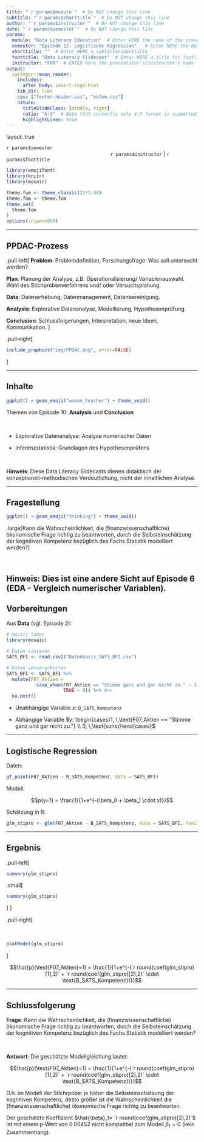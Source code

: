 ```yaml
---
title: "`r params$module`"  # Do NOT change this line
subtitle: "`r params$shorttitle`"  # Do NOT change this line
author: "`r params$instructor`"  # Do NOT change this line
date: "`r params$semester`"  # Do NOT change this line
params:
  module: "Data Literacy Education"  # Enter HERE the name of the presentation/course/module
  semester: "Episode 12: Logistische Regression"   # Enter HERE the date/semester/term
  shorttitle: ""  # Enter HERE a subtitle/shorttitle
  foottitle: "Data Literacy Slidecast"  # Enter HERE a title for footline
  instructor: "FOM"  # ENTER here the presentator's/instructor's name
output:
  xaringan::moon_reader:
    includes:
      after_body: insert-logo.html
    lib_dir: libs
    css: ["footer-header.css", "xafom.css"]
    nature:
      titleSlideClass: [middle, right]
      ratio: "4:3"  # Note that currently only 4:3 format is supported
      highlightLines: true
---
```



layout: true
  
<div class="my-header"></div>

<!-- the following lines define the header and the footer line: -->
<div class="my-footer"><span>`r params$semester`    
&emsp;&emsp;&emsp;&emsp;&emsp;&emsp;
&emsp;&emsp;&emsp;&emsp;&emsp;&emsp;&emsp;&emsp;&emsp;&emsp;&emsp;&emsp;&emsp;
`r params$instructor` | `r params$foottitle` </span></div> 

<div class="footer-line"></div>



```r
library(emojifont)
library(knitr)
library(mosaic)

theme.fom <- theme_classic(22*1.04)
theme.fom <- theme.fom
theme_set(
  theme.fom  
)
options(scipen=999)
```

---

## PPDAC-Prozess


.pull-left[
**Problem**: Problemdefinition, Forschungsfrage: Was soll untersucht werden?

**Plan**: Planung der Analyse, z.B. Operationalisierung/ Variablenauswahl. Wahl des Stichprobenverfahrens und/ oder Versuchsplanung.

**Data**: Datenerhebung, Datenmanagement, Datenbereinigung.

**Analysis**: Explorative Datenanalyse, Modellierung, Hypothesenprüfung. 

**Conclusion**: Schlussfolgerungen, Interpretation, neue Ideen, Kommunikation.
]

.pull-right[
```r
include_graphics("img/PPDAC.png", error=FALSE)
```
]

---

## Inhalte

```r
ggplot() + geom_emoji("woman_teacher") + theme_void()
```


Themen von Episode 10: **Analysis** und **Conclusion**

<br>


- Explorative Datenanalyse: Analyse numerischer Daten

- Inferenzstatistik: Grundlagen des Hypothesenprüfens


<br>

**Hinweis**: Diese Data Literacy Slidecasts dienen didaktisch der konzeptionell-methodischen Verdeutlichung, nicht der inhaltlichen Analyse.


---

## Fragestellung

```r
ggplot() + geom_emoji("thinking") + theme_void()
```

.large[Kann die Wahrscheinlichkeit, die (finanzwissenschaftliche) ökonomische Frage richtig zu beantworten, durch die Selbsteinschätzung der kognitiven Kompetenz bezüglich des Fachs Statistik modelliert werden?]

<br>

**Hinweis**: Dies ist eine andere Sicht auf Episode 6 (EDA - Vergleich numerischer Variablen).
---

## Vorbereitungen

Aus **Data** (vgl. Episode 2):

```r
# mosaic laden
library(mosaic)

# Daten einlesen
SATS_BFI <- read.csv2("Datenbasis_SATS_BFI.csv")

# Daten vorverarbeiten
SATS_BFI <- SATS_BFI %>%
  mutate(F07_Aktien = 
           case_when(F07_Aktien == "Stimme ganz und gar nicht zu." ~ 1, #<<
                     TRUE ~ 0)) %>% #<<
  na.omit() 
```

- Unabhängige Variable $x$: `B_SATS_Kompetenz`

- Abhängige Variable $y: \begin{cases}1, \,\text{F07_Aktien == "Stimme ganz und gar nicht zu."} \\ 0, \,\text{sonst}\end{cases}$

---

## Logistische Regression

Daten:

```r
gf_point(F07_Aktien ~ B_SATS_Kompetenz, data = SATS_BFI)
```


Modell:

$$p(y=1) = \frac{1}{1+e^{-(\beta_0 + \beta_1 \cdot x)}}$$


Schätzung in R:
```r
glm_stipro <- glm(F07_Aktien ~ B_SATS_Kompetenz, data = SATS_BFI, family = "binomial")
```

---

## Ergebnis

.pull-left[
```r
summary(glm_stipro)
```

.small[
```r
summary(glm_stipro)
```
]
]

.pull-right[
<br> <br> <br>
```r
plotModel(glm_stipro)
```
]

$$\hat{p}(\text{F07_Aktien}=1) = \frac{1}{1+e^{-(`r round(coef(glm_stipro)[1],2)` + `r round(coef(glm_stipro)[2],2)` \cdot \text{B_SATS_Kompetenz})}}$$

---

## Schlussfolgerung 

**Frage**: Kann die Wahrscheinlichkeit, die (finanzwissenschaftliche) ökonomische Frage richtig zu beantworten, durch die Selbsteinschätzung der kognitiven Kompetenz bezüglich des Fachs Statistik modelliert werden?

<br>

**Antwort**: Die geschätzte Modellgleichung lautet:

$$\hat{p}(\text{F07_Aktien}=1) = \frac{1}{1+e^{-(`r round(coef(glm_stipro)[1],2)` + `r round(coef(glm_stipro)[2],2)` \cdot \text{B_SATS_Kompetenz})}}$$

D.h. im Modell der Stichrpobe:  je höher die Selbsteinschätzung der kognitiven Kompetenz, desto größer ist die Wahrscheinlichkeit die (finanzwissenschaftliche) ökonomische Frage richtig zu beantworten. 

Der geschätzte Koeffizient $\hat{\beta}_1= `r round(coef(glm_stipro)[2],2)`$ ist mit einem p-Wert von $0.00452$ nicht kompatibel zum Modell $\beta_{\text{1}}=0$ (kein Zusammenhang).
